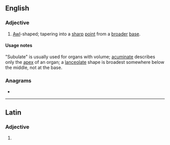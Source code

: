 ==English==

===Adjective===
{{en-adj}}

# {{lb|en|biology}} [[awl|Awl]]-shaped; tapering into a [[sharp]] [[point]] from a [[broad]]er [[base]].

====Usage notes====
"Subulate" is usually used for organs with volume; [[acuminate]] describes only the [[apex]] of an organ; a [[lanceolate]] shape is broadest somewhere below the middle, not at the base.

===Anagrams===
* {{anagrams|en|baetulus}}

----

==Latin==

===Adjective===
{{la-adj-form|sūbulāte}}

# {{inflection of|sūbulātus||voc|m|s|lang=la}}